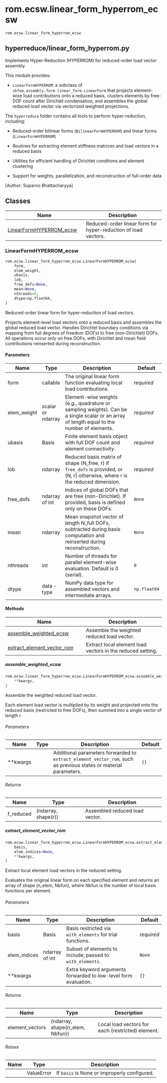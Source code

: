 # rom.ecsw.linear_form_hyperrom_ecsw { #skrom.rom.ecsw.linear_form_hyperrom_ecsw }

`rom.ecsw.linear_form_hyperrom_ecsw`

## hyperreduce/linear_form_hyperrom.py {.doc-section .doc-section-hyperreducelinearformhyperrompy}

Implements Hyper-Reduction (HYPERROM) for reduced-order load vector assembly.

This module provides:

  - `LinearFormHYPERROM`: a subclass of `skfem.assembly.form.linear_form.LinearForm`
    that projects element-wise load contributions onto a reduced basis, clusters
    elements by free-DOF count after Dirichlet condensation, and assembles the
    global reduced load vector via vectorized weighted projections.

The `hyperreduce` folder contains all tools to perform hyper-reduction, including:

  - Reduced-order bilinear forms (`BilinearFormHYPERROM`) and linear forms
    (`LinearFormHYPERROM`)

  - Routines for extracting element stiffness matrices and load vectors in a
    reduced basis

  - Utilities for efficient handling of Dirichlet conditions and element clustering

  - Support for weights, parallelization, and reconstruction of full-order data

  [Author: Suparno Bhattacharyya]

## Classes

| Name | Description |
| --- | --- |
| [LinearFormHYPERROM_ecsw](#skrom.rom.ecsw.linear_form_hyperrom_ecsw.LinearFormHYPERROM_ecsw) | Reduced-order linear form for hyper-reduction of load vectors. |

### LinearFormHYPERROM_ecsw { #skrom.rom.ecsw.linear_form_hyperrom_ecsw.LinearFormHYPERROM_ecsw }

```python
rom.ecsw.linear_form_hyperrom_ecsw.LinearFormHYPERROM_ecsw(
    form,
    elem_weight,
    ubasis,
    lob,
    free_dofs=None,
    mean=None,
    nthreads=0,
    dtype=np.float64,
)
```

Reduced-order linear form for hyper-reduction of load vectors.

Projects element-level load vectors onto a reduced basis and assembles the
global reduced load vector. Handles Dirichlet boundary conditions via mapping
from full degrees of freedom (DOFs) to free (non-Dirichlet) DOFs. All operations
occur only on free DOFs, with Dirichlet and mean field contributions reinserted
during reconstruction.

#### Parameters {.doc-section .doc-section-parameters}

| Name        | Type              | Description                                                                                                                                | Default      |
|-------------|-------------------|--------------------------------------------------------------------------------------------------------------------------------------------|--------------|
| form        | callable          | The original linear form function evaluating local load contributions.                                                                     | _required_   |
| elem_weight | scalar or ndarray | Element-wise weights (e.g., quadrature or sampling weights). Can be a single scalar or an array of length equal to the number of elements. | _required_   |
| ubasis      | Basis             | Finite element basis object with full DOF count and element connectivity.                                                                  | _required_   |
| lob         | ndarray           | Reduced basis matrix of shape (N_free, r) if `free_dofs` is provided, or (N, r) otherwise, where r is the reduced dimension.               | _required_   |
| free_dofs   | ndarray of int    | Indices of global DOFs that are free (non-Dirichlet). If provided, basis is defined only on these DOFs.                                    | `None`       |
| mean        | ndarray           | Mean snapshot vector of length N_full DOFs, subtracted during basis computation and reinserted during reconstruction.                      | `None`       |
| nthreads    | int               | Number of threads for parallel element-wise evaluation. Default is 0 (serial).                                                             | `0`          |
| dtype       | data - type       | NumPy data type for assembled vectors and intermediate arrays.                                                                             | `np.float64` |

#### Methods

| Name | Description |
| --- | --- |
| [assemble_weighted_ecsw](#skrom.rom.ecsw.linear_form_hyperrom_ecsw.LinearFormHYPERROM_ecsw.assemble_weighted_ecsw) | Assemble the weighted reduced load vector. |
| [extract_element_vector_rom](#skrom.rom.ecsw.linear_form_hyperrom_ecsw.LinearFormHYPERROM_ecsw.extract_element_vector_rom) | Extract local element load vectors in the reduced setting. |

##### assemble_weighted_ecsw { #skrom.rom.ecsw.linear_form_hyperrom_ecsw.LinearFormHYPERROM_ecsw.assemble_weighted_ecsw }

```python
rom.ecsw.linear_form_hyperrom_ecsw.LinearFormHYPERROM_ecsw.assemble_weighted_ecsw(
    **kwargs,
)
```

Assemble the weighted reduced load vector.

Each element load vector is multiplied by its weight and projected onto
the reduced basis (restricted to free DOFs), then summed into a single
vector of length r.

###### Parameters {.doc-section .doc-section-parameters}

| Name     | Type   | Description                                                                                                      | Default   |
|----------|--------|------------------------------------------------------------------------------------------------------------------|-----------|
| **kwargs |        | Additional parameters forwarded to `extract_element_vector_rom`, such as previous states or material parameters. | `{}`      |

###### Returns {.doc-section .doc-section-returns}

| Name      | Type                | Description                    |
|-----------|---------------------|--------------------------------|
| f_reduced | (ndarray, shape(r)) | Assembled reduced load vector. |

##### extract_element_vector_rom { #skrom.rom.ecsw.linear_form_hyperrom_ecsw.LinearFormHYPERROM_ecsw.extract_element_vector_rom }

```python
rom.ecsw.linear_form_hyperrom_ecsw.LinearFormHYPERROM_ecsw.extract_element_vector_rom(
    basis,
    elem_indices=None,
    **kwargs,
)
```

Extract local element load vectors in the reduced setting.

Evaluates the original linear form on each specified element and returns
an array of shape (n_elem, Nbfun), where Nbfun is the number of local
basis functions per element.

###### Parameters {.doc-section .doc-section-parameters}

| Name         | Type           | Description                                                     | Default    |
|--------------|----------------|-----------------------------------------------------------------|------------|
| basis        | Basis          | Basis restricted via `with_elements` for trial functions.       | _required_ |
| elem_indices | ndarray of int | Subset of elements to include; passed to `with_elements`.       | `None`     |
| **kwargs     |                | Extra keyword arguments forwarded to low-level form evaluation. | `{}`       |

###### Returns {.doc-section .doc-section-returns}

| Name            | Type                            | Description                                       |
|-----------------|---------------------------------|---------------------------------------------------|
| element_vectors | (ndarray, shape(n_elem, Nbfun)) | Local load vectors for each (restricted) element. |

###### Raises {.doc-section .doc-section-raises}

| Name   | Type       | Description                                  |
|--------|------------|----------------------------------------------|
|        | ValueError | If `basis` is None or improperly configured. |